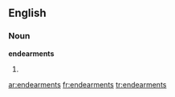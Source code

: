 ==English==

===Noun===
'''endearments'''

# {{plural of|[[endearment]]}}

[[ar:endearments]]
[[fr:endearments]]
[[tr:endearments]]